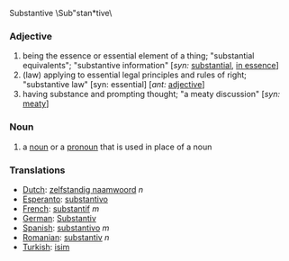 Substantive \Sub"stan*tive\

===Adjective=== 
# being the essence or essential element of a thing; "substantial equivalents"; "substantive information" [''syn:'' [[substantial]], [[in essence]]]
# (law) applying to essential legal principles and rules of right; "substantive law" [syn: essential] [''ant:'' [[adjective]]]
# having substance and prompting thought; "a meaty discussion" [''syn:'' [[meaty]]]

===Noun===
# a [[noun]] or a [[pronoun]] that is used in place of a noun

===Translations===
*[[Dutch]]: [[zelfstandig naamwoord]] ''n''
*[[Esperanto]]: [[substantivo]]
*[[French]]: [[substantif]] ''m''
*[[German]]: [[Substantiv]]
*[[Spanish]]: [[substantivo]] ''m''
*[[Romanian]]: [[substantiv]] ''n''
*[[Turkish]]: [[isim]]